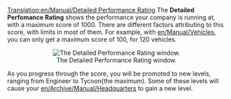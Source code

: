 [[Translation:en/Manual/Detailed Performance Rating]]
The '''Detailed Perfomance Rating''' shows the performance your company is running at, with a maximum score of 1000. There are different factors attributing to this score, with limits in most of them. For example, with [[en/Manual/Vehicles]], you can only get a maximum score of 100, for 120 vehicles.

<center>[[File:en/Manual/Performancerating.png|center|frame|The Detailed Performance Rating window.]]</center>

As you progress through the score, you will be promoted to new levels, ranging from Engineer to Tycoon(the maximum). Some of these levels will cause your [[en/Archive/Manual/Headquarters]] to gain a new level.